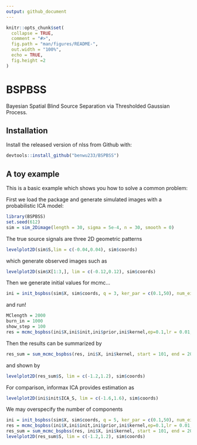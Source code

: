 ```yaml
---
output: github_document
---
```


<!-- README.md is generated from README.Rmd. Please edit that file -->

```r
knitr::opts_chunk$set(
  collapse = TRUE,
  comment = "#>",
  fig.path = "man/figures/README-",
  out.width = "100%",
  echo = TRUE,
  fig.height =2
)
```
# BSPBSS

<!-- badges: start -->
<!-- badges: end -->

Bayesian Spatial Blind Source Separation via Thresholded Gaussian Process.

## Installation

Install the released version of nlss from Github with:

```r
devtools::install_github("benwu233/BSPBSS")
```

## A toy example

This is a basic example which shows you how to solve a common problem:

First we load the package and generate simulated images with a probabilistic ICA model:

```r
library(BSPBSS)
set.seed(612)
sim = sim_2Dimage(length = 30, sigma = 5e-4, n = 30, smooth = 0)
```

The true source signals are three 2D geometric patterns

```r
levelplot2D(sim$S,lim = c(-0.04,0.04), sim$coords)
```

which generate observed images such as 
```r
levelplot2D(sim$X[1:3,], lim = c(-0.12,0.12), sim$coords)
```

Then we generate initial values for mcmc...
```r
ini = init_bspbss(sim$X, sim$coords, q = 3, ker_par = c(0.1,50), num_eigen = 50)
```

and run!
```r
MClength = 2000
burn_in = 1000
show_step = 100
res = mcmc_bspbss(ini$X,ini$init,ini$prior,ini$kernel,ep=0.1,lr = 0.01,decay=0.01, subsample_n = 0.5, subsample_p = 0.5,MClength,burn_in,thin=10,show_step)
```

Then the results can be summarized by
```r
res_sum = sum_mcmc_bspbss(res, ini$X, ini$kernel, start = 101, end = 200, select_p = 0.5)
```

and shown by 
```r
levelplot2D(res_sum$S, lim = c(-1.2,1.2), sim$coords)
```

For comparison, informax ICA provides estimation as  
```r
levelplot2D(ini$init$ICA_S, lim = c(-1.6,1.6), sim$coords)
```


We may overspecify the number of components
```r
ini = init_bspbss(sim$X, sim$coords, q = 5, ker_par = c(0.1,50), num_eigen = 50)
res = mcmc_bspbss(ini$X,ini$init,ini$prior,ini$kernel,ep=0.1,lr = 0.01,decay=0.01, subsample_n = 0.5, subsample_p = 0.5,MClength,burn_in,thin=10,show_step)
res_sum = sum_mcmc_bspbss(res, ini$X, ini$kernel, start = 101, end = 200, select_p = 0.5)
levelplot2D(res_sum$S, lim = c(-1.2,1.2), sim$coords)
```


